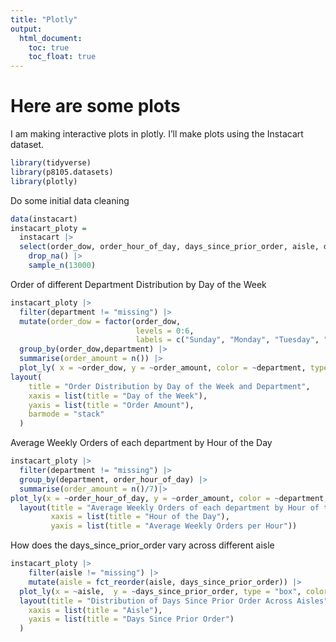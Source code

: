 ```yaml
---
title: "Plotly"
output: 
  html_document:
    toc: true
    toc_float: true
---
```


# Here are some plots

I am making interactive plots in plotly. I'll make plots using the Instacart dataset.

```r
library(tidyverse)
library(p8105.datasets)
library(plotly)
```

Do some initial data cleaning 

```r
data(instacart)
instacart_ploty = 
  instacart |> 
  select(order_dow, order_hour_of_day, days_since_prior_order, aisle, department)|>
    drop_na() |> 
    sample_n(13000)
```

Order of different Department Distribution by Day of the Week
```r
instacart_ploty |> 
  filter(department != "missing") |>
  mutate(order_dow = factor(order_dow, 
                            levels = 0:6, 
                            labels = c("Sunday", "Monday", "Tuesday", "Wednesday", "Thursday", "Friday", "Saturday"))) |> 
  group_by(order_dow,department) |> 
  summarise(order_amount = n()) |> 
  plot_ly( x = ~order_dow, y = ~order_amount, color = ~department, type = "bar", colors = "viridis")|> 
layout(
    title = "Order Distribution by Day of the Week and Department",
    xaxis = list(title = "Day of the Week"),
    yaxis = list(title = "Order Amount"),
    barmode = "stack"
  )
```

Average Weekly Orders of each department by Hour of the Day
```r
instacart_ploty |> 
  filter(department != "missing") |>
  group_by(department, order_hour_of_day) |> 
  summarise(order_amount = n()/7)|> 
plot_ly(x = ~order_hour_of_day, y = ~order_amount, color = ~department, type = "scatter", mode = "lines+markers", colors = "viridis")|> 
  layout(title = "Average Weekly Orders of each department by Hour of the Day",
         xaxis = list(title = "Hour of the Day"),
         yaxis = list(title = "Average Weekly Orders per Hour"))
```

How does the days_since_prior_order vary across different aisle

```r
instacart_ploty |> 
    filter(aisle != "missing") |>
    mutate(aisle = fct_reorder(aisle, days_since_prior_order)) |> 
  plot_ly(x = ~aisle,  y = ~days_since_prior_order, type = "box", color = ~aisle , colors = "viridis" ) |>
  layout(title = "Distribution of Days Since Prior Order Across Aisles",
    xaxis = list(title = "Aisle"),
    yaxis = list(title = "Days Since Prior Order")
  )
```
